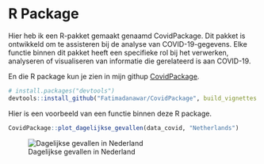 # R Package 

Hier heb ik een R-pakket gemaakt genaamd CovidPackage. Dit pakket is ontwikkeld om te assisteren bij de analyse van COVID-19-gegevens. Elke functie binnen dit pakket heeft een specifieke rol bij het verwerken, analyseren of visualiseren van informatie die gerelateerd is aan COVID-19.

En die R package kun je zien in mijn githup [CovidPackage](https://github.com/Fatimadanawar/CovidPackage).

```r
# install.packages("devtools")
devtools::install_github("Fatimadanawar/CovidPackage", build_vignettes = TRUE)
```

Hier is een voorbeeld van een functie binnen deze R package.

```r
CovidPackage::plot_dagelijkse_gevallen(data_covid, "Netherlands")
```

![Dagelijkse gevallen in Nederland](document/Rpackage_plot.png)
